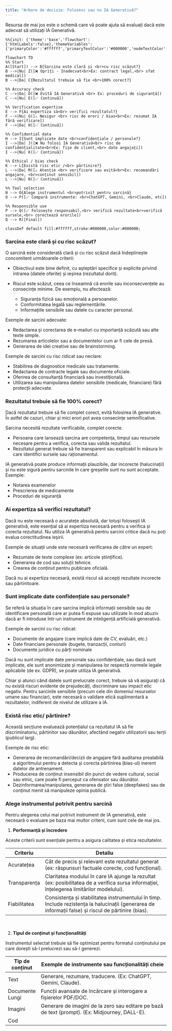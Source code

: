 ```yaml
---
title: "Arbore de decizie: Folosesc sau nu IA Generativă?"
---
```



Resursa de mai jos este o schemă care vă poate ajuta să evaluați dacă este adecvat să utilizați IA Generativă.


```{=html}
<style>
.mermaid .edgeLabel text,
.mermaid .edgeLabel tspan {
    fill: #000 !important;
    font-weight: 600 !important;
}
</style>
```

```mermaid

%%{init: {'theme':'base','flowchart':{'htmlLabels':false},'themeVariables':{'primaryColor':'#ffffff','primaryTextColor':'#000000','nodeTextColor':'#000000','textColor':'#000000','primaryBorderColor':'#000000','lineColor':'#000000'}}}%%

flowchart TD
%% Start
A([Start]) --> B{Sarcina este clară și <br>cu risc scăzut?}
B -->|Nu| Z([❌ Opriți - Inadecvat<br>Ex: contract legal,<br> sfat medical])
B -->|Da| C{Rezultatul trebuie să fie <br>100% corect?}

%% Accuracy check
C -->|Da| D([❌ Evită IA Generativă <br> Ex: proceduri de siguranță])
C -->|Nu| E([✅ Continuă])

%% Verification expertise
E --> F{Ai expertiza să<br> verifici rezultatul?}
F -->|Nu| G([⚠️ Nesigur <br> risc de erori / bias<br>Ex: rezumat IA fără verificare])
F -->|Da| H([✅ Continuă])

%% Confidential data
H --> I{Sunt implicate date <br>confidențiale / personale?}
I -->|Da| J([❌ Nu folosi IA Generativă<br> risc de confidențialitate<br>Ex: fișe de client,<br> date angajați])
I -->|Nu| K([✅ Continuă])

%% Ethical / bias check
K --> L{Există risc etic /<br> părtinire?}
L -->|Da| M([⚠️ Atenție <br> verificare sau evită<br>Ex: recomandări angajare, <br>conținut sensibil])
L -->|Nu| N([✅ Continuă])

%% Tool selection
N --> O{Alege instrumentul <br>potrivit pentru sarcină}
O --> P([✅ Compară instrumente: <br>ChatGPT, Gemini, <br>Claude, etc])

%% Responsible use
P --> Q([✅ Folosește responsabil,<br> verifică rezultate<br>verifică sursele,<br> corectează erorile])
Q --> R([Final])

classDef default fill:#ffffff,stroke:#000000,color:#000000;

```

### Sarcina este clară și cu risc scăzut?

O sarcină este considerată clară și cu risc scăzut dacă îndeplinește concomitent următoarele criterii:

- Obiectivul este bine definit, cu așteptări specifice și explicite privind intrarea (datele oferite) și ieșirea (rezultatul dorit).

- Riscul este scăzut, ceea ce înseamnă că erorile sau inconsecvențele au consecințe minime. De exemplu, nu afectează:

  - Siguranța fizică sau emoțională a persoanelor.
  - Conformitatea legală sau reglementările.
  - Informațiile sensibile sau datele cu caracter personal.

Exemple de sarcini adecvate:

  - Redactarea și corectarea de e-mailuri cu importanță scăzută sau alte texte simple.
  - Rezumarea articolelor sau a documentelor cum ar fi cele de presă.
  - Generarea de idei creative sau de brainstorming.

Exemple de sarcini cu risc ridicat sau neclare:

  - Stabilirea de diagnostice medicale sau tratamente.
  - Redactarea de contracte legale sau documente oficiale.
  - Oferirea de consultanță financiară sau investițională.
  - Utilizarea sau manipularea datelor sensibile (medicale, financiare) fără protecții adecvate.


### Rezultatul trebuie să fie 100% corect? 

Dacă rezultatul trebuie să fie complet corect, evită folosirea IA generative. În astfel de cazuri, chiar și mici erori pot avea consecințe semnificative.

Sarcina necesită rezultate verificabile, complet corecte.

- Persoana care lansează sarcina are competența, timpul sau resursele necesare pentru a verifica, corecta sau valida rezultatul.
- Rezultatul generat trebuie să fie transparent sau explicabil în măsura în care identifici sursele sau raționamentul.

IA generativă poate produce informații plauzibile, dar incorecte (halucinații) și nu este sigură pentru sarcinile în care greșelile sunt nu sunt acceptate.
Exemple: 

- Notarea examenelor
- Prescrierea de medicamente
- Proceduri de siguranță

###  Ai expertiza să verifici rezultatul?

Dacă nu este necesară o acuratețe absolută, dar totuși folosești IA generativă, este esențial să ai expertiza necesară pentru a verifica și corecta rezultatul. Nu utiliza IA generativă pentru sarcini critice dacă nu poți evalua corectitudinea ieșirii.

Exemple de situații unde este necesară verificarea de către un expert:

- Rezumate de texte complexe (ex: articole științifice).
- Generarea de cod sau soluții tehnice.
- Crearea de conținut pentru publicare oficială.

Dacă nu ai expertiza necesară, există riscul să accepți rezultate incorecte sau părtinitoare.

### Sunt implicate date confidențiale sau personale?

Se referă la situația în care sarcina implică informații sensibile sau de identificare personală care ar putea fi expuse sau utilizate în mod abuziv dacă ar fi introduse într-un instrument de inteligență artificială generativă.

Exemple de sarcini cu risc ridicat:

- Documente de angajare (care implică date de CV, evaluări, etc.)
- Date financiare personale (bugete, tranzacții, conturi)
- Documente juridice cu părți nominale

Dacă nu sunt implicate date personale sau confidențiale, sau dacă sunt implicate, ele sunt anonimizate și manipularea lor respectă normele legale aplicabile (de ex. GDPR), se poate utiliza IA generativă.

Chiar și atunci când datele sunt prelucrate corect, trebuie să vă asigurați că nu există riscuri evidente de prejudecăți, discriminare sau impact etic negativ. Pentru sarcinile sensibile (precum cele din domeniul resurselor umane sau financiar), este necesară o validare etică suplimentară a rezultatelor, indiferent de nivelul de utilizare a IA.

### Există risc etic/ părtinire?

Această secțiune evaluează potențialul ca rezultatul IA să fie discriminatoriu, părtinitor sau dăunător, afectând negativ utilizatorii sau terții (publicul larg).

Exemple de risc etic:

- Generarea de recomandări/decizii de angajare fără auditarea prealabilă a algoritmului pentru a detecta și corecta părtinirea (bias-ul) inerent datelor de antrenament.
- Producerea de conținut insensibil din punct de vedere cultural, social sau etnic, care poate fi perceput ca ofensator sau dăunător.
- Dezinformarea/manipularea, generarea de știri false (deepfakes) sau de conținut menit să manipuleze opinia publică.

### Alege instrumentul potrivit pentru sarcină

Pentru alegerea celui mai potrivit instrument de IA generativă, este necesară o evaluare pe baza mai multor criterii, cum sunt cele de mai jos.

1. **Performanță și încredere**

Aceste criterii sunt esențiale pentru a asigura calitatea și etica rezultatelor.

| Criteriu      | Detaliu                                                                                                                                                                      |
| ------------- | --------------------------------------------------------------------------------------------------------------------------------------------------------------------------- |
| Acuratețea    | Cât de precis și relevant este rezultatul generat (ex: răspunsuri factuale corecte, cod funcțional).                                                                         |
| Transparența  | Claritatea modului în care IA ajunge la rezultat (ex: posibilitatea de a verifica sursa informației, înțelegerea limitărilor modelului).                                   |
| Fiabilitatea  | Consistența și stabilitatea instrumentului în timp. Include rezistența la halucinații (generarea de informații false) și riscul de părtinire (bias).                         |

<br>

2. **Tipul de conținut și funcționalități**

Instrumentul selectat trebuie să fie optimizat pentru formatul conținutului pe care dorești să-l prelucrezi sau să-l generezi.

| Tip de conținut  | Exemple de instrumente sau funcționalități cheie                                                      |
| ---------------- | ------------------------------------------------------------------------------------------------------ |
| Text             | Generare, rezumare, traducere. (Ex: ChatGPT, Gemini, Claude).                                          |
| Documente Lungi  | Funcții avansate de încărcare și interogare a fișierelor PDF/DOC.                                      |
| Imagini          | Generare de imagini de la zero sau editare pe bază de text (prompt). (Ex: Midjourney, DALL-E). |
| Cod 